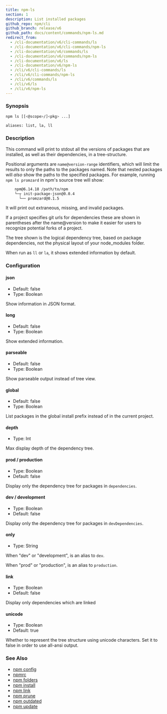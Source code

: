 ```yaml
---
title: npm-ls
section: 1
description: List installed packages
github_repo: npm/cli
github_branch: release/v6
github_path: docs/content/commands/npm-ls.md
redirect_from:
  - /cli-documentation/v6/cli-commands/ls
  - /cli-documentation/v6/cli-commands/npm-ls
  - /cli-documentation/v6/commands/ls
  - /cli-documentation/v6/commands/npm-ls
  - /cli-documentation/v6/ls
  - /cli-documentation/v6/npm-ls
  - /cli/v6/cli-commands/ls
  - /cli/v6/cli-commands/npm-ls
  - /cli/v6/commands/ls
  - /cli/v6/ls
  - /cli/v6/npm-ls
---
```


### Synopsis

```bash
npm ls [[<@scope>/]<pkg> ...]

aliases: list, la, ll
```

### Description

This command will print to stdout all the versions of packages that are installed, as well as their dependencies, in a tree-structure.

Positional arguments are `name@version-range` identifiers, which will limit the results to only the paths to the packages named. Note that nested packages will _also_ show the paths to the specified packages. For example, running `npm ls promzard` in npm's source tree will show:

```bash
    npm@6.14.18 /path/to/npm
    └─┬ init-package-json@0.0.4
      └── promzard@0.1.5
```

It will print out extraneous, missing, and invalid packages.

If a project specifies git urls for dependencies these are shown in parentheses after the name@version to make it easier for users to recognize potential forks of a project.

The tree shown is the logical dependency tree, based on package dependencies, not the physical layout of your node_modules folder.

When run as `ll` or `la`, it shows extended information by default.

### Configuration

#### json

- Default: false
- Type: Boolean

Show information in JSON format.

#### long

- Default: false
- Type: Boolean

Show extended information.

#### parseable

- Default: false
- Type: Boolean

Show parseable output instead of tree view.

#### global

- Default: false
- Type: Boolean

List packages in the global install prefix instead of in the current project.

#### depth

- Type: Int

Max display depth of the dependency tree.

#### prod / production

- Type: Boolean
- Default: false

Display only the dependency tree for packages in `dependencies`.

#### dev / development

- Type: Boolean
- Default: false

Display only the dependency tree for packages in `devDependencies`.

#### only

- Type: String

When "dev" or "development", is an alias to `dev`.

When "prod" or "production", is an alias to `production`.

#### link

- Type: Boolean
- Default: false

Display only dependencies which are linked

#### unicode

- Type: Boolean
- Default: true

Whether to represent the tree structure using unicode characters. Set it to false in order to use all-ansi output.

### See Also

- [npm config](/cli/v6/commands/npm-config)
- [npmrc](/cli/v6/configuring-npm/npmrc)
- [npm folders](/cli/v6/configuring-npm/folders)
- [npm install](/cli/v6/commands/npm-install)
- [npm link](/cli/v6/commands/npm-link)
- [npm prune](/cli/v6/commands/npm-prune)
- [npm outdated](/cli/v6/commands/npm-outdated)
- [npm update](/cli/v6/commands/npm-update)
